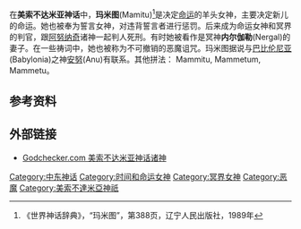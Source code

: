 {{Mesopotamian myth}}
在'''美索不达米亚神话'''中，'''玛米图'''(Mamitu)<ref>《世界神话辞典》，“玛米图”，第388页，辽宁人民出版社，1989年</ref>是决定[[命运|命运]]的羊头女神，主要决定新儿的命运。她也被奉为誓言女神，对违背誓言者进行惩罚。后来成为命运女神和冥界的判官，跟[[阿努纳奇|阿努纳奇]]诸神一起判人死刑。有时她被看作是冥神'''内尔伽勒'''(Nergal)的妻子。在一些祷词中，她也被称为不可撤销的恶魔诅咒。玛米图据说与[[巴比伦尼亚|巴比伦尼亚]](Babylonia)之神[[安努|安努]](Anu)有联系。其他拼法：
Mammitu, Mammetum, Mammetu。

==参考资料==
{{reflist}}

==外部链接==
*[http://www.godchecker.com/pantheon/mesopotamian-mythology.php Godchecker.com 美索不达米亚神话诸神] {{Wayback|url=http://www.godchecker.com/pantheon/mesopotamian-mythology.php |date=20070220164202 }}


[[Category:中东神话|Category:中东神话]]
[[Category:时间和命运女神|Category:时间和命运女神]]
[[Category:冥界女神|Category:冥界女神]]
[[Category:恶魔|Category:恶魔]]
[[Category:美索不達米亞神祇|Category:美索不達米亞神祇]]